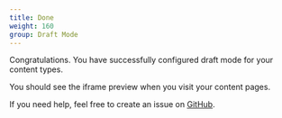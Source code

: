 ```yaml
---
title: Done
weight: 160
group: Draft Mode
---
```


Congratulations. You have successfully configured draft mode for your content types.

You should see the iframe preview when you visit your content pages.

If you need help, feel free to create an issue on [GitHub](https://github.com/chapter-three/next-drupal).
